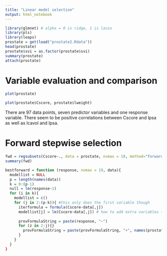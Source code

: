 ```yaml
---
title: "Linear model selection"
output: html_notebook
---
```


```r
library(glmnet) # alpha = 0 is ridge, 1 is lasso
library(pls)
library(leaps)
prostate = get(load("prostate2.Rdata"))
head(prostate)
prostate$svi = as.factor(prostate$svi)
summary(prostate)
attach(prostate)
```

# Variable evaluation and comparison

```r
plot(prostate)
```


```r
plot(prostate$Cscore, prostate$lweight)
```

There are 97 data points, seven predictor variables and one response variable. There seem to be positive correlations between Cscore and lpsa as well as lcavol and lpsa.


# Forward stepwise selection

```r
fwd = regsubsets(Cscore~., data = prostate, nvmax = 10, method="forward")
summary(fwd)
```

```r

bestforward = function (response, nvmax = 19, data){
  modellist = NULL
  p = length(names(data))
  k = 0:(p-1)
  null = lm(response~1)
  for (i in k){
    modellist = c()
    for (j in 2:(p-k)){ #this only does the first variable though
      iterformula = formula(Cscore~data[,j])
      modellist[j] = lm(Cscore~data[,j]) # how to add extra variables to lm?
      
      provFormulaString = paste(response, "~")
      for (z in 2:j){}
        provFormulaString = paste(provFormulaString, "+", names(prostate)[j])
      }
    }
  }
}

```

